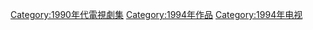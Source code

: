 {{cat year nav
| year = 1994
| cat = 電視劇集
| sortkey = 電視劇集
| article = 電視劇
| in = 
}}
[[Category:1990年代電視劇集|Category:1990年代電視劇集]]
[[Category:1994年作品|Category:1994年作品]]
[[Category:1994年电视|Category:1994年电视]]